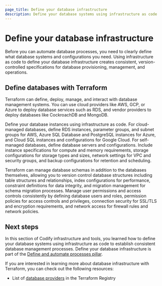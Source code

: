 ```yaml
---
page_title: Define your database infrastructure
description: Define your database systems using infrastructure as code to establish consistent database management processes.
---
```


# Define your database infrastructure

Before you can automate database processes, you need to clearly define what database systems and configurations you need. Using infrastructure as code to define your database infrastructure creates consistent, version-controlled specifications for database provisioning, management, and operations.

## Define databases with Terraform

Terraform can define, deploy, manage, and interact with database management systems. You can use cloud providers like AWS, GCP, or Azure to deploy database services such as RDS, and vendor providers to deploy databases like CockroachDB and MongoDB.

Define your database instances using infrastructure as code. For cloud-managed databases, define RDS instances, parameter groups, and subnet groups for AWS, Azure SQL Database and PostgreSQL instances for Azure, and Cloud SQL instances and configurations for Google Cloud. For self-managed databases, define database servers and configurations. Include instance specifications for compute and memory requirements, storage configurations for storage types and sizes, network settings for VPC and security groups, and backup configurations for retention and scheduling.

Terraform can manage database schemas in addition to the databases themselves, allowing you to version control database structures including table structures and relationships, index configurations for performance, constraint definitions for data integrity, and migration management for schema migration processes. Manage user permissions and access controls consistently by defining database users and roles, permission policies for access controls and privileges, connection security for SSL/TLS and encryption requirements, and network access for firewall rules and network policies.

## Next steps

In this section of Codify infrastructure and tools, you learned how to define your database systems using infrastructure as code to establish consistent database management processes. Define your database infrastructure is part of the [Define and automate processes pillar](/well-architected-framework/define-and-automate-processes/define).

If you are interested in learning more about database infrastructure with Terraform, you can check out the following resources:

- List of [database providers](https://registry.terraform.io/browse/providers?category=database) in the Terraform Registry